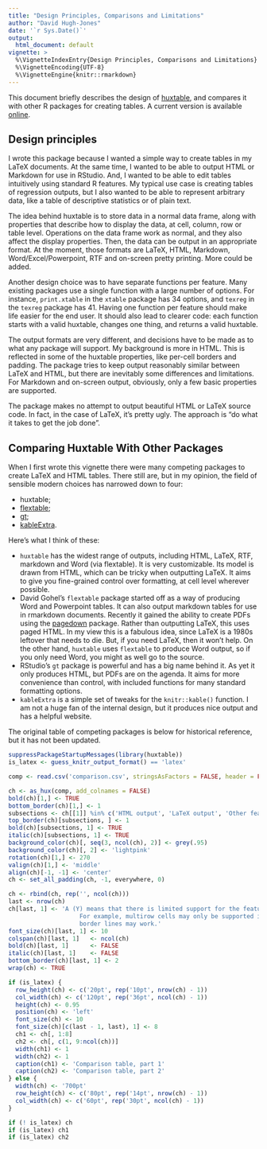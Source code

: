 ```yaml
---
title: "Design Principles, Comparisons and Limitations"
author: "David Hugh-Jones"
date: '`r Sys.Date()`'
output:
  html_document: default
vignette: >
  %\VignetteIndexEntry{Design Principles, Comparisons and Limitations}  
  %\VignetteEncoding{UTF-8}
  %\VignetteEngine{knitr::rmarkdown}  
---
```



This document briefly describes the design of [huxtable](https://hughjonesd.github.io/huxtable/), 
and compares it with other R packages for
creating tables. A current version is available
[online](https://hughjonesd.github.io/huxtable/design-principles-html.html).

## Design principles

I wrote this package because I wanted a simple way to create tables in my LaTeX
documents. At the same time, I wanted to be able to output HTML or Markdown for
use in RStudio. And, I wanted to be able to edit tables intuitively using
standard R features. My typical use case is creating tables of regression
outputs, but I also wanted to be able to represent arbitrary data, like a table
of descriptive statistics or of plain text.

The idea behind huxtable is to store data in a normal data frame, along with
properties that describe how to display the data, at cell, column, row or table
level. Operations on the data frame work as normal, and they also affect the
display properties. Then, the data can be output in an appropriate format. At
the moment, those formats are LaTeX, HTML, Markdown, Word/Excel/Powerpoint, RTF
and on-screen pretty printing. More could be added.

Another design choice was to have separate functions per feature. Many existing
packages use a single function with a large number of options. For instance,
`print.xtable` in the `xtable` package has 34 options, and `texreg` in the
`texreg` package has 41. Having one function per feature should make life easier
for the end user. It should also lead to clearer code: each function starts with
a valid huxtable, changes one thing, and returns a valid huxtable.

The output formats are very different, and decisions have to be made as to what
any package will support. My background is more in HTML. This is reflected in
some of the huxtable properties, like per-cell borders and padding. The package
tries to keep output reasonably similar between LaTeX and HTML, but there are
inevitably some differences and limitations. For Markdown and on-screen output,
obviously, only a few basic properties are supported.

The package makes no attempt to output beautiful HTML or LaTeX source code. In
fact, in the case of LaTeX, it's pretty ugly. The approach is "do what it takes
to get the job done".

## Comparing Huxtable With Other Packages

When I first wrote this vignette there were many competing packages to create
LaTeX and HTML tables. There still are, but in my opinion, the field of sensible
modern choices has narrowed down to four:

* huxtable;
* [flextable](https://davidgohel.github.io/flextable/index.html);
* [gt](https://gt.rstudio.com/);
* [kableExtra](https://haozhu233.github.io/kableExtra/).

Here's what I think of these:

* `huxtable` has the widest range of outputs, including HTML, LaTeX, RTF, markdown
  and Word (via flextable). It is very customizable. Its model
  is drawn from HTML, which can be tricky when outputting LaTeX. It aims
  to give you fine-grained control over formatting, at cell level wherever possible.
* David Gohel's `flextable` package started off as a way of producing Word and
  Powerpoint tables. It can also output markdown tables for use in rmarkdown
  documents. Recently it gained the ability to create PDFs using the 
  [pagedown](https://github.com/rstudio/pagedown) package. Rather than 
  outputting LaTeX, this uses paged HTML. In my view this is a fabulous idea, 
  since LaTeX is a 1980s leftover that needs to die. But, if you need LaTeX, 
  then it won't help. On the other hand, `huxtable` uses `flextable` to produce 
  Word output, so if you only need Word, you might as well go to the source.
* RStudio's `gt` package is powerful and has a big name behind it. As yet it
  only produces HTML, but PDFs are on the agenda. It aims for more convenience
  than control, with included functions for many standard formatting options.
* `kableExtra` is a simple set of tweaks for the `knitr::kable()` function. I am
  not a huge fan of the internal design, but it produces nice output and has
  a helpful website.

The original table of competing packages is below for historical reference, but 
it has not been updated.

```r

suppressPackageStartupMessages(library(huxtable))
is_latex <- guess_knitr_output_format() == 'latex'

comp <- read.csv('comparison.csv', stringsAsFactors = FALSE, header = FALSE)

ch <- as_hux(comp, add_colnames = FALSE)
bold(ch)[1,] <- TRUE
bottom_border(ch)[1,] <- 1
subsections <- ch[[1]] %in% c('HTML output', 'LaTeX output', 'Other features', 'Other formats', 'Notes')
top_border(ch)[subsections, ] <- 1
bold(ch)[subsections, 1] <- TRUE
italic(ch)[subsections, 1] <- TRUE
background_color(ch)[, seq(3, ncol(ch), 2)] <- grey(.95)
background_color(ch)[, 2] <- 'lightpink'
rotation(ch)[1,] <- 270
valign(ch)[1,] <- 'middle'
align(ch)[-1, -1] <- 'center'
ch <- set_all_padding(ch, -1, everywhere, 0)

ch <- rbind(ch, rep('', ncol(ch)))
last <- nrow(ch)
ch[last, 1] <- 'A (Y) means that there is limited support for the feature. 
                    For example, multirow cells may only be supported in headers, or only horizontal
                    border lines may work.'
font_size(ch)[last, 1] <- 10
colspan(ch)[last, 1]   <- ncol(ch)
bold(ch)[last, 1]      <- FALSE
italic(ch)[last, 1]    <- FALSE
bottom_border(ch)[last, 1] <- 2
wrap(ch) <- TRUE

if (is_latex) {
  row_height(ch) <- c('20pt', rep('10pt', nrow(ch) - 1))
  col_width(ch) <- c('120pt', rep('36pt', ncol(ch) - 1))
  height(ch) <- 0.95 
  position(ch) <- 'left'
  font_size(ch) <- 10
  font_size(ch)[c(last - 1, last), 1] <- 8
  ch1 <- ch[, 1:8]
  ch2 <- ch[, c(1, 9:ncol(ch))]
  width(ch1) <- 1
  width(ch2) <- 1
  caption(ch1) <- 'Comparison table, part 1'
  caption(ch2) <- 'Comparison table, part 2'
} else {
  width(ch) <- '700pt'
  row_height(ch) <- c('80pt', rep('14pt', nrow(ch) - 1))
  col_width(ch) <- c('60pt', rep('30pt', ncol(ch) - 1))
}

if (! is_latex) ch
if (is_latex) ch1
if (is_latex) ch2

```

